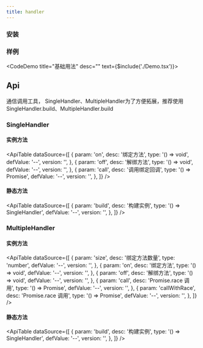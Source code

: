 ---
title: handler
---


### 安装

<ImportTabs name="@jelper/handler" />

### 样例


<CodeDemo title="基础用法" desc="" text={$include('./Demo.tsx')}><Demo /></CodeDemo>

## Api

通信调用工具， SingleHandler、MultipleHandler为了方便拓展，推荐使用 SingleHandler.build、MultipleHandler.build

### SingleHandler

#### 实例方法

<ApiTable
  dataSource={[
    {
      param: 'on',
      desc: '绑定方法',
      type: '() => void',
      defValue: '--',
      version: '',
    },
    {
      param: 'off',
      desc: '解绑方法',
      type: '() => void',
      defValue: '--',
      version: '',
    },
    {
      param: 'call',
      desc: '调用绑定回调',
      type: '() => Promise',
      defValue: '--',
      version: '',
    },
  ]}
/>

#### 静态方法

<ApiTable
  dataSource={[
    {
      param: 'build',
      desc: '构建实例',
      type: '() => SingleHandler',
      defValue: '--',
      version: '',
    },
  ]}
/>

### MultipleHandler

#### 实例方法

<ApiTable
  dataSource={[
    {
      param: 'size',
      desc: '绑定方法数量',
      type: 'number',
      defValue: '--',
      version: '',
    },
    {
      param: 'on',
      desc: '绑定方法',
      type: '() => void',
      defValue: '--',
      version: '',
    },
    {
      param: 'off',
      desc: '解绑方法',
      type: '() => void',
      defValue: '--',
      version: '',
    },
    {
      param: 'call',
      desc: 'Promise.race 调用',
      type: '() => Promise',
      defValue: '--',
      version: '',
    },
    {
      param: 'callWithRace',
      desc: 'Promise.race 调用',
      type: '() => Promise',
      defValue: '--',
      version: '',
    },
  ]}
/>

#### 静态方法

<ApiTable
  dataSource={[
    {
      param: 'build',
      desc: '构建实例',
      type: '() => SingleHandler',
      defValue: '--',
      version: '',
    },
  ]}
/>
